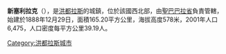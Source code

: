 '''新塞利拉克'''（{{lang-es|Nuevo Celilac}}），是[[洪都拉斯|洪都拉斯]]的城鎮，位於該國西北部，由[[聖巴巴拉省|聖巴巴拉省]]負責管轄，始建於1888年12月29日，面積165.20平方公里，海拔高度578米，2001年人口6,475，人口密度每平方公里39.19人。

{{coord|14|59|N|88|20|W|display=title|region:HN_type:city_source:GNS-enwiki}}

{{Honduras-geo-stub}}
[[Category:洪都拉斯城市|Category:洪都拉斯城市]]